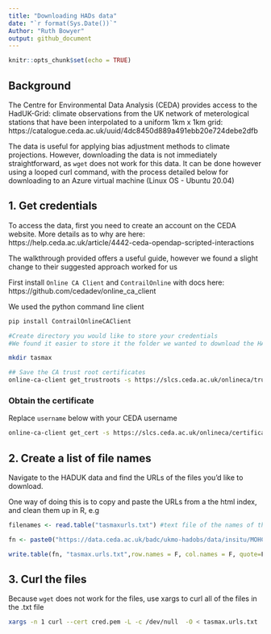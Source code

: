```yaml
---
title: "Downloading HADs data"
date: "`r format(Sys.Date())`"
Author: "Ruth Bowyer"
output: github_document
---
```


```r
knitr::opts_chunk$set(echo = TRUE)
```

## Background 

The Centre for Environmental Data Analysis (CEDA) provides access to the HadUK-Grid: climate observations from the UK network of meterological stations that have been interpolated to a uniform 1km x 1km grid: https://catalogue.ceda.ac.uk/uuid/4dc8450d889a491ebb20e724debe2dfb 

The data is useful for applying bias adjustment methods to climate projections. However, downloading the data is not immediately straightforward, as `wget` does not work for this data. It can be done however using a looped curl command, with the process detailed below for downloading to an Azure virtual machine (Linux OS - Ubuntu 20.04)


## 1. Get credentials 

To access the data, first you need to create an account on the CEDA website. More details as to why are here: https://help.ceda.ac.uk/article/4442-ceda-opendap-scripted-interactions

The walkthrough provided offers a useful guide, however we found a slight change to their suggested approach worked for us

First install ```Online CA Client``` and ```ContrailOnline``` with docs here: https://github.com/cedadev/online_ca_client

We used the python command line client 

```bash

pip install ContrailOnlineCAClient

#Create directory you would like to store your credentials
#We found it easier to store it the folder we wanted to download the HADsUK data to 

mkdir tasmax 

## Save the CA trust root certificates 
online-ca-client get_trustroots -s https://slcs.ceda.ac.uk/onlineca/trustroots -b -c ./ca-trustroots
```

### Obtain the certificate 

Replace ```username``` below with your CEDA username

```bash

online-ca-client get_cert -s https://slcs.ceda.ac.uk/onlineca/certificate/ -l username -c ./ca-trustroots/ -o ./cred.pem

```


## 2. Create a list of file names

Navigate to the HADUK data and find the URLs of the files you'd like to download. 

One way of doing this is to copy and paste the URLs from a the html index, and clean them up in R, e.g

```r

filenames <- read.table("tasmaxurls.txt") #text file of the names of the .nc files to be downloaded, in this case from here: https://dap.ceda.ac.uk/badc/ukmo-hadobs/data/insitu/MOHC/HadOBS/HadUK-Grid/v1.1.0.0/1km/tasmax/day/v20220310/

fn <- paste0("https://data.ceda.ac.uk/badc/ukmo-hadobs/data/insitu/MOHC/HadOBS/HadUK-Grid/v1.1.0.0/1km/tasmax/day/v20220310/",filenames$V1)

write.table(fn, "tasmax.urls.txt",row.names = F, col.names = F, quote=F)

```


## 3. Curl the files 

Because ```wget``` does not work for the files, use xargs to curl all of the files in the .txt file

```bash

xargs -n 1 curl --cert cred.pem -L -c /dev/null  -O < tasmax.urls.txt

```